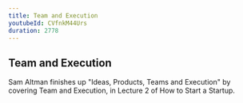 ```yaml
---
title: Team and Execution
youtubeId: CVfnkM44Urs
duration: 2778
---
```


## Team and Execution

Sam Altman finishes up "Ideas, Products, Teams and Execution" by covering Team and Execution, in Lecture 2 of How to Start a Startup.